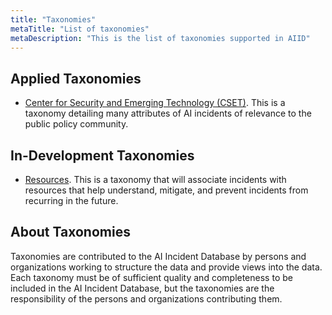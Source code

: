 ```yaml
---
title: "Taxonomies"
metaTitle: "List of taxonomies"
metaDescription: "This is the list of taxonomies supported in AIID"
---
```



## Applied Taxonomies ##

* [Center for Security and Emerging Technology (CSET)](/taxonomy/cset). This is a taxonomy detailing many attributes of AI incidents of relevance to the public policy community.

## In-Development Taxonomies ##

* [Resources](/taxonomy/resources). This is a taxonomy that will associate incidents with resources that help understand, mitigate, and prevent incidents from recurring in the future.

<!-- <TaxonomiesList /> -->

## About Taxonomies ##

Taxonomies are contributed to the AI Incident Database by persons and organizations working to structure the data and provide views into the data. Each taxonomy must be of sufficient quality and completeness to be included in the AI Incident Database, but the taxonomies are the responsibility of the persons and organizations contributing them.
